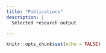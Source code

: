 ```yaml
---
title: "Publications"
description: |
  Selected research output

---
```


```r
knitr::opts_chunk$set(echo = FALSE)
```
